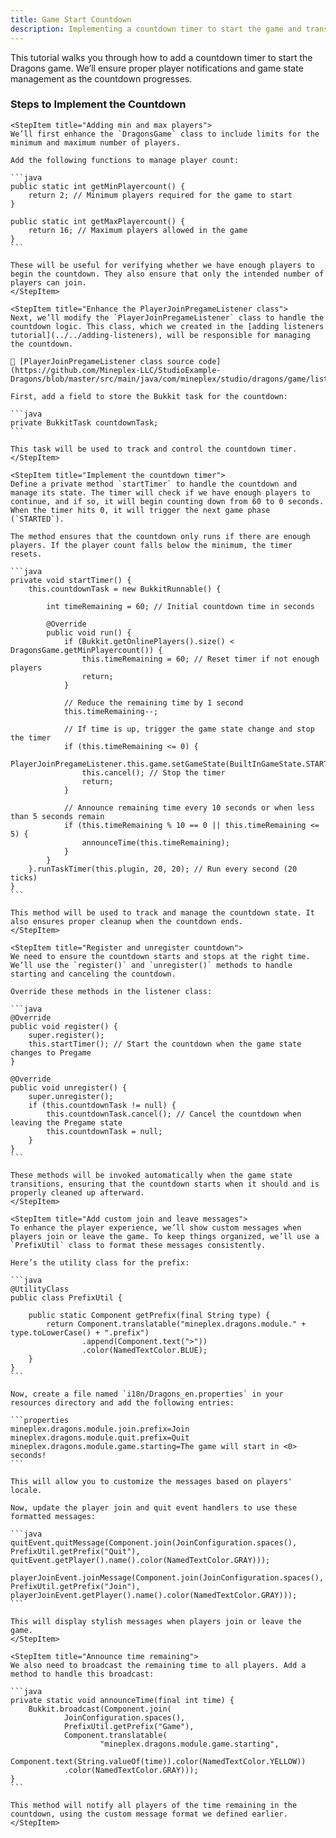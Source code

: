 ```yaml
---
title: Game Start Countdown
description: Implementing a countdown timer to start the game and transitioning game states when complete.
---
```


This tutorial walks you through how to add a countdown timer to start the Dragons game. We’ll ensure proper player notifications and game state management as the countdown progresses.

### Steps to Implement the Countdown

<Step>

    <StepItem title="Adding min and max players">
    We’ll first enhance the `DragonsGame` class to include limits for the minimum and maximum number of players.

    Add the following functions to manage player count:

    ```java
    public static int getMinPlayercount() {
        return 2; // Minimum players required for the game to start
    }

    public static int getMaxPlayercount() {
        return 16; // Maximum players allowed in the game
    }
    ```

    These will be useful for verifying whether we have enough players to begin the countdown. They also ensure that only the intended number of players can join.
    </StepItem>

    <StepItem title="Enhance the PlayerJoinPregameListener class">
    Next, we’ll modify the `PlayerJoinPregameListener` class to handle the countdown logic. This class, which we created in the [adding listeners tutorial](../../adding-listeners), will be responsible for managing the countdown.

    🔗 [PlayerJoinPregameListener class source code](https://github.com/Mineplex-LLC/StudioExample-Dragons/blob/master/src/main/java/com/mineplex/studio/dragons/game/listeners/prestart/PlayerJoinPregameListener.java)

    First, add a field to store the Bukkit task for the countdown:

    ```java
    private BukkitTask countdownTask;
    ```

    This task will be used to track and control the countdown timer.
    </StepItem>

    <StepItem title="Implement the countdown timer">
    Define a private method `startTimer` to handle the countdown and manage its state. The timer will check if we have enough players to continue, and if so, it will begin counting down from 60 to 0 seconds. When the timer hits 0, it will trigger the next game phase (`STARTED`).

    The method ensures that the countdown only runs if there are enough players. If the player count falls below the minimum, the timer resets.

    ```java
    private void startTimer() {
        this.countdownTask = new BukkitRunnable() {

            int timeRemaining = 60; // Initial countdown time in seconds

            @Override
            public void run() {
                if (Bukkit.getOnlinePlayers().size() < DragonsGame.getMinPlayercount()) {
                    this.timeRemaining = 60; // Reset timer if not enough players
                    return;
                }

                // Reduce the remaining time by 1 second
                this.timeRemaining--;

                // If time is up, trigger the game state change and stop the timer
                if (this.timeRemaining <= 0) {
                    PlayerJoinPregameListener.this.game.setGameState(BuiltInGameState.STARTED);
                    this.cancel(); // Stop the timer
                    return;
                }

                // Announce remaining time every 10 seconds or when less than 5 seconds remain
                if (this.timeRemaining % 10 == 0 || this.timeRemaining <= 5) {
                    announceTime(this.timeRemaining);
                }
            }
        }.runTaskTimer(this.plugin, 20, 20); // Run every second (20 ticks)
    }
    ```

    This method will be used to track and manage the countdown state. It also ensures proper cleanup when the countdown ends.
    </StepItem>

    <StepItem title="Register and unregister countdown">
    We need to ensure the countdown starts and stops at the right time. We’ll use the `register()` and `unregister()` methods to handle starting and canceling the countdown.

    Override these methods in the listener class:

    ```java
    @Override
    public void register() {
        super.register();
        this.startTimer(); // Start the countdown when the game state changes to Pregame
    }

    @Override
    public void unregister() {
        super.unregister();
        if (this.countdownTask != null) {
            this.countdownTask.cancel(); // Cancel the countdown when leaving the Pregame state
            this.countdownTask = null;
        }
    }
    ```

    These methods will be invoked automatically when the game state transitions, ensuring that the countdown starts when it should and is properly cleaned up afterward.
    </StepItem>

    <StepItem title="Add custom join and leave messages">
    To enhance the player experience, we’ll show custom messages when players join or leave the game. To keep things organized, we’ll use a `PrefixUtil` class to format these messages consistently.

    Here’s the utility class for the prefix:

    ```java
    @UtilityClass
    public class PrefixUtil {

        public static Component getPrefix(final String type) {
            return Component.translatable("mineplex.dragons.module." + type.toLowerCase() + ".prefix")
                    .append(Component.text(">"))
                    .color(NamedTextColor.BLUE);
        }
    }
    ```

    Now, create a file named `i18n/Dragons_en.properties` in your resources directory and add the following entries:

    ```properties
    mineplex.dragons.module.join.prefix=Join
    mineplex.dragons.module.quit.prefix=Quit
    mineplex.dragons.module.game.starting=The game will start in <0> seconds!
    ```

    This will allow you to customize the messages based on players' locale.

    Now, update the player join and quit event handlers to use these formatted messages:

    ```java
    quitEvent.quitMessage(Component.join(JoinConfiguration.spaces(), PrefixUtil.getPrefix("Quit"), quitEvent.getPlayer().name().color(NamedTextColor.GRAY)));

    playerJoinEvent.joinMessage(Component.join(JoinConfiguration.spaces(), PrefixUtil.getPrefix("Join"), playerJoinEvent.getPlayer().name().color(NamedTextColor.GRAY)));
    ```

    This will display stylish messages when players join or leave the game.
    </StepItem>

    <StepItem title="Announce time remaining">
    We also need to broadcast the remaining time to all players. Add a method to handle this broadcast:

    ```java
    private static void announceTime(final int time) {
        Bukkit.broadcast(Component.join(
                JoinConfiguration.spaces(),
                PrefixUtil.getPrefix("Game"),
                Component.translatable(
                        "mineplex.dragons.module.game.starting",
                        Component.text(String.valueOf(time)).color(NamedTextColor.YELLOW))
                .color(NamedTextColor.GRAY)));
    }
    ```

    This method will notify all players of the time remaining in the countdown, using the custom message format we defined earlier.
    </StepItem>

</Step>

